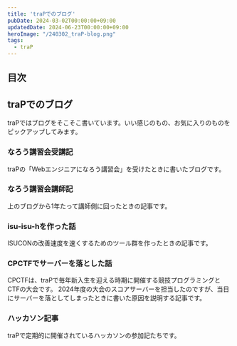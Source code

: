 ```yaml
---
title: 'traPでのブログ'
pubDate: 2024-03-02T00:00:00+09:00
updatedDate: 2024-06-23T00:00:00+09:00
heroImage: "/240302_traP-blog.png"
tags:
  - traP
---
```


## 目次

## traPでのブログ

traPではブログをそこそこ書いています。いい感じのもの、お気に入りのものをピックアップしてみます。

### なろう講習会受講記

traPの「Webエンジニアになろう講習会」を受けたときに書いたブログです。

<OGPCard url="https://trap.jp/post/1624/" />

### なろう講習会講師記

上のブログから1年たって講師側に回ったときの記事です。

<OGPCard url="https://trap.jp/post/1969/" />

### isu-isu-hを作った話

<OGPCard url="https://trap.jp/post/2047/" />

ISUCONの改善速度を速くするためのツール群を作ったときの記事です。

### CPCTFでサーバーを落とした話

CPCTFは、traPで毎年新入生を迎える時期に開催する競技プログラミングとCTFの大会です。
2024年度の大会のスコアサーバーを担当したのですが、当日にサーバーを落としてしまったときに書いた原因を説明する記事です。

<OGPCard url="https://trap.jp/post/2235/" />

### ハッカソン記事

traPで定期的に開催されているハッカソンの参加記たちです。

<OGPCard url="https://trap.jp/post/1617/" />

<OGPCard url="https://trap.jp/post/1746/" />

<OGPCard url="https://trap.jp/post/1899/" />

<OGPCard url="https://trap.jp/post/2117/" />

<OGPCard url="https://trap.jp/post/2255" />
